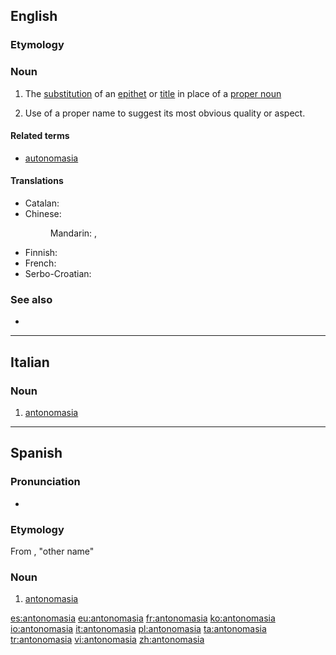 ==English==

{{examples-right|sense=use of a proper name for its attribute|examples=Can we depend on the Solons in Washington to save us?}}

===Etymology===
{{rfe|lang=en}}

===Noun===
{{en-noun|~}}

# {{context|rhetoric|lang=en}} The [[substitution]] of an [[epithet]] or [[title]] in place of a [[proper noun]]
# {{context|rhetoric|lang=en}} Use of a proper name to suggest its most obvious quality or aspect.

====Related terms====
* [[autonomasia]]

====Translations====
{{trans-top|substitution of an epithet or title in place of a proper noun}}
* Catalan: {{t+|ca|antonomàsia|f}}
* Chinese:
*: Mandarin: {{t|cmn|代稱|sc=Hani}}, {{t|cmn|代称|tr=dàichēng|sc=Hani}}
{{trans-mid}}
* Finnish: {{t|fi|antonomasia}}
* French: {{t+|fr|antonomase|f}}
* Serbo-Croatian: {{t|sh|antonomazija|f}}
{{trans-bottom}}

===See also===
* {{pedia}}

----

==Italian==

===Noun===
{{it-noun|f}}

# [[#English|antonomasia]]

----

==Spanish==
{{wikipedia|lang=es}}

===Pronunciation===
* {{IPA|[a̠n.to̞.no̞ˈma̠.sja̠]|lang=es}}

===Etymology===
From {{etyl|grc|es}} {{term|ἀντονομασία|lang=grc}}, "other name"

===Noun===
{{es-noun|f}}

# [[#English|antonomasia]]

[[es:antonomasia]]
[[eu:antonomasia]]
[[fr:antonomasia]]
[[ko:antonomasia]]
[[io:antonomasia]]
[[it:antonomasia]]
[[pl:antonomasia]]
[[ta:antonomasia]]
[[tr:antonomasia]]
[[vi:antonomasia]]
[[zh:antonomasia]]